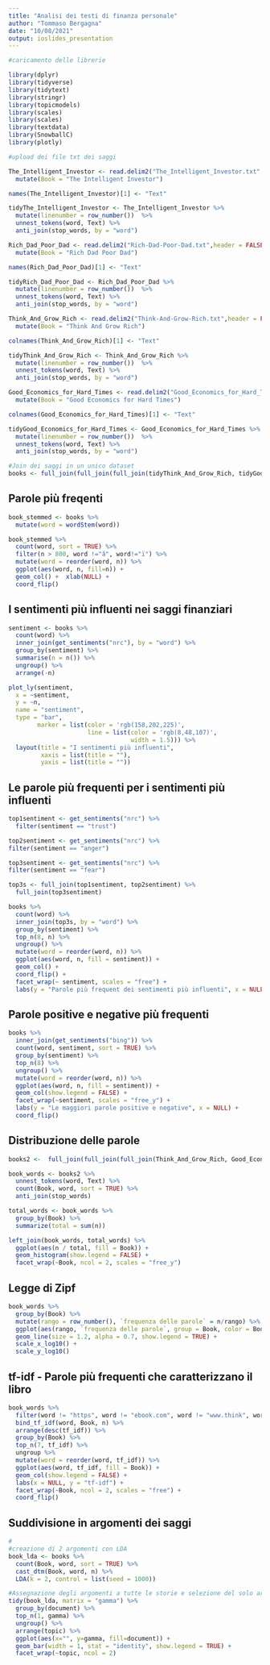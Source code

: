 ---
title: "Analisi dei testi di finanza personale"
author: "Tommaso Bergagna"
date: "10/08/2021"
output: ioslides_presentation
---

```{r,message=FALSE,warning=FALSE,echo=FALSE}
#caricamento delle librerie

library(dplyr)
library(tidyverse)
library(tidytext)
library(stringr)
library(topicmodels)
library(scales)
library(scales)
library(textdata)
library(SnowballC)
library(plotly)
```

```{r,message=FALSE,warning=FALSE,echo=FALSE}
#upload dei file txt dei saggi 

The_Intelligent_Investor <- read.delim2("The_Intelligent_Investor.txt",header = FALSE, stringsAsFactors = FALSE) %>%
  mutate(Book = "The Intelligent Investor")

names(The_Intelligent_Investor)[1] <- "Text"

tidyThe_Intelligent_Investor <- The_Intelligent_Investor %>%
  mutate(linenumber = row_number())  %>%
  unnest_tokens(word, Text) %>%
  anti_join(stop_words, by = "word")

Rich_Dad_Poor_Dad <- read.delim2("Rich-Dad-Poor-Dad.txt",header = FALSE, stringsAsFactors = FALSE) %>%
  mutate(Book = "Rich Dad Poor Dad")

names(Rich_Dad_Poor_Dad)[1] <- "Text"

tidyRich_Dad_Poor_Dad <- Rich_Dad_Poor_Dad %>%
  mutate(linenumber = row_number())  %>%
  unnest_tokens(word, Text) %>%
  anti_join(stop_words, by = "word")

Think_And_Grow_Rich <- read.delim2("Think-And-Grow-Rich.txt",header = FALSE, stringsAsFactors = FALSE) %>%
  mutate(Book = "Think And Grow Rich")

colnames(Think_And_Grow_Rich)[1] <- "Text"

tidyThink_And_Grow_Rich <- Think_And_Grow_Rich %>%
  mutate(linenumber = row_number())  %>%
  unnest_tokens(word, Text) %>%
  anti_join(stop_words, by = "word")

Good_Economics_for_Hard_Times <- read.delim2("Good_Economics_for_Hard_Times.txt",header = FALSE, stringsAsFactors = FALSE) %>%
  mutate(Book = "Good Economics for Hard Times")

colnames(Good_Economics_for_Hard_Times)[1] <- "Text"

tidyGood_Economics_for_Hard_Times <- Good_Economics_for_Hard_Times %>%
  mutate(linenumber = row_number())  %>%
  unnest_tokens(word, Text) %>%
  anti_join(stop_words, by = "word")

#Join dei saggi in un unico dataset
books <- full_join(full_join(full_join(tidyThink_And_Grow_Rich, tidyGood_Economics_for_Hard_Times, by = c("Book", "linenumber", "word")), tidyRich_Dad_Poor_Dad, by = c("Book", "linenumber", "word")), tidyThe_Intelligent_Investor, by = c("Book", "linenumber", "word"))
```

## Parole più freqenti

```{r,message=FALSE,warning=FALSE,echo=FALSE}
book_stemmed <- books %>%
  mutate(word = wordStem(word))

book_stemmed %>%
  count(word, sort = TRUE) %>%
  filter(n > 800, word !="â", word!="ï") %>%
  mutate(word = reorder(word, n)) %>%
  ggplot(aes(word, n, fill=n)) +
  geom_col() +  xlab(NULL) +
  coord_flip()
```

## I sentimenti più influenti nei saggi finanziari

```{r,message=FALSE,warning=FALSE,echo=FALSE}
sentiment <- books %>%
  count(word) %>%
  inner_join(get_sentiments("nrc"), by = "word") %>%
  group_by(sentiment) %>%
  summarise(n = n()) %>%
  ungroup() %>%
  arrange(-n)

plot_ly(sentiment,
  x = ~sentiment,
  y = ~n,
  name = "sentiment",
  type = "bar",
        marker = list(color = 'rgb(158,202,225)',
                      line = list(color = 'rgb(8,48,107)',
                                  width = 1.5))) %>% 
  layout(title = "I sentimenti più influenti",
         xaxis = list(title = ""),
         yaxis = list(title = ""))
```

## Le parole più frequenti per i sentimenti più influenti

```{r,message=FALSE,warning=FALSE,echo=FALSE}
top1sentiment <- get_sentiments("nrc") %>%
  filter(sentiment == "trust")

top2sentiment <- get_sentiments("nrc") %>%
filter(sentiment == "anger")

top3sentiment <- get_sentiments("nrc") %>%
filter(sentiment == "fear")

top3s <- full_join(top1sentiment, top2sentiment) %>%
  full_join(top3sentiment)

books %>%
  count(word) %>%
  inner_join(top3s, by = "word") %>%
  group_by(sentiment) %>%
  top_n(8, n) %>%
  ungroup() %>%
  mutate(word = reorder(word, n)) %>%
  ggplot(aes(word, n, fill = sentiment)) +
  geom_col() +
  coord_flip() +
  facet_wrap(~ sentiment, scales = "free") +
  labs(y = "Parole più frequent dei sentimenti più influenti", x = NULL)
```

## Parole positive e negative più frequenti

```{r,message=FALSE,warning=FALSE,echo=FALSE}

books %>%
  inner_join(get_sentiments("bing")) %>%
  count(word, sentiment, sort = TRUE) %>%
  group_by(sentiment) %>%
  top_n(8) %>%
  ungroup() %>%
  mutate(word = reorder(word, n)) %>%
  ggplot(aes(word, n, fill = sentiment)) +
  geom_col(show.legend = FALSE) +
  facet_wrap(~sentiment, scales = "free_y") +
  labs(y = "Le maggiori parole positive e negative", x = NULL) +
  coord_flip()
```

## Distribuzione delle parole
```{r,message=FALSE,warning=FALSE,echo=FALSE}
books2 <-  full_join(full_join(full_join(Think_And_Grow_Rich, Good_Economics_for_Hard_Times), Rich_Dad_Poor_Dad), The_Intelligent_Investor)

book_words <- books2 %>%
  unnest_tokens(word, Text) %>%
  count(Book, word, sort = TRUE) %>%
  anti_join(stop_words)

total_words <- book_words %>% 
  group_by(Book) %>% 
  summarize(total = sum(n))

left_join(book_words, total_words) %>%
  ggplot(aes(n / total, fill = Book)) +
  geom_histogram(show.legend = FALSE) +
  facet_wrap(~Book, ncol = 2, scales = "free_y")
```

## Legge di Zipf

```{r,message=FALSE,warning=FALSE,echo=FALSE}
book_words %>% 
  group_by(Book) %>% 
  mutate(rango = row_number(), `frequenza delle parole` = n/rango) %>% 
  ggplot(aes(rango, `frequenza delle parole`, group = Book, color = Book)) + 
  geom_line(size = 1.2, alpha = 0.7, show.legend = TRUE) + 
  scale_x_log10() +
  scale_y_log10()
```

## tf-idf - Parole più frequenti che caratterizzano il libro

```{r,message=FALSE,warning=FALSE,echo=FALSE}
book_words %>%
  filter(word != "https", word != "ebook.com", word != "www.think", word != "ebook", word !="ï", word != "š", word != "download") %>%
  bind_tf_idf(word, Book, n) %>%
  arrange(desc(tf_idf)) %>%
  group_by(Book) %>% 
  top_n(7, tf_idf) %>% 
  ungroup %>%
  mutate(word = reorder(word, tf_idf)) %>%
  ggplot(aes(word, tf_idf, fill = Book)) +
  geom_col(show.legend = FALSE) +
  labs(x = NULL, y = "tf-idf") +
  facet_wrap(~Book, ncol = 2, scales = "free") +
  coord_flip()
```

## Suddivisione in argomenti dei saggi

```{r,message=FALSE,warning=FALSE,echo=FALSE}
#
#creazione di 2 argomenti con LDA
book_lda <- books %>%
  count(Book, word, sort = TRUE) %>%
  cast_dtm(Book, word, n) %>% 
  LDA(k = 2, control = list(seed = 1000))

#Assegnazione degli argomenti a tutte le storie e selezione del solo argomento predominante
tidy(book_lda, matrix = "gamma") %>%
  group_by(document) %>%
  top_n(1, gamma) %>%
  ungroup() %>%
  arrange(topic) %>%
  ggplot(aes(x="", y=gamma, fill=document)) +
  geom_bar(width = 1, stat = "identity", show.legend = TRUE) +
  facet_wrap(~topic, ncol = 2)
```
